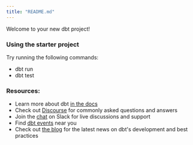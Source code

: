 ```yaml
---
title: "README.md"
---
```


Welcome to your new dbt project!

### Using the starter project

Try running the following commands:

- dbt run
- dbt test

### Resources:

- Learn more about dbt [in the docs](https://docs.getdbt.com/docs/introduction)
- Check out [Discourse](https://discourse.getdbt.com/) for commonly asked questions and answers
- Join the [chat](https://community.getdbt.com/) on Slack for live discussions and support
- Find [dbt events](https://events.getdbt.com) near you
- Check out [the blog](https://blog.getdbt.com/) for the latest news on dbt's development and best practices
